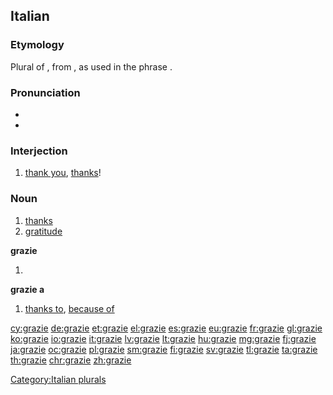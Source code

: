 ==Italian==

===Etymology===
Plural of {{term|grazia|lang=it}}, from {{etyl|la|it}} {{term|gratia|lang=la}}, as used in the phrase {{term||[[gratia]]s [[agere]]|to express thanks}}.

===Pronunciation===
* {{IPA|/ˈgrattsje/|lang=it}}
* {{audio|It grazie.ogg|Audio}}

===Interjection===
{{head|it|interjection}}

# [[thank you]], [[thanks]]!

===Noun===
{{it-noun|m}}

# [[thanks]]
# [[gratitude]]

'''grazie''' {{g|f}}

# {{plural of|grazia|lang=it}}[[Category:Italian plurals]]

'''grazie a'''

# [[thanks to]], [[because of]]

[[cy:grazie]]
[[de:grazie]]
[[et:grazie]]
[[el:grazie]]
[[es:grazie]]
[[eu:grazie]]
[[fr:grazie]]
[[gl:grazie]]
[[ko:grazie]]
[[io:grazie]]
[[it:grazie]]
[[lv:grazie]]
[[lt:grazie]]
[[hu:grazie]]
[[mg:grazie]]
[[fj:grazie]]
[[ja:grazie]]
[[oc:grazie]]
[[pl:grazie]]
[[sm:grazie]]
[[fi:grazie]]
[[sv:grazie]]
[[tl:grazie]]
[[ta:grazie]]
[[th:grazie]]
[[chr:grazie]]
[[zh:grazie]]